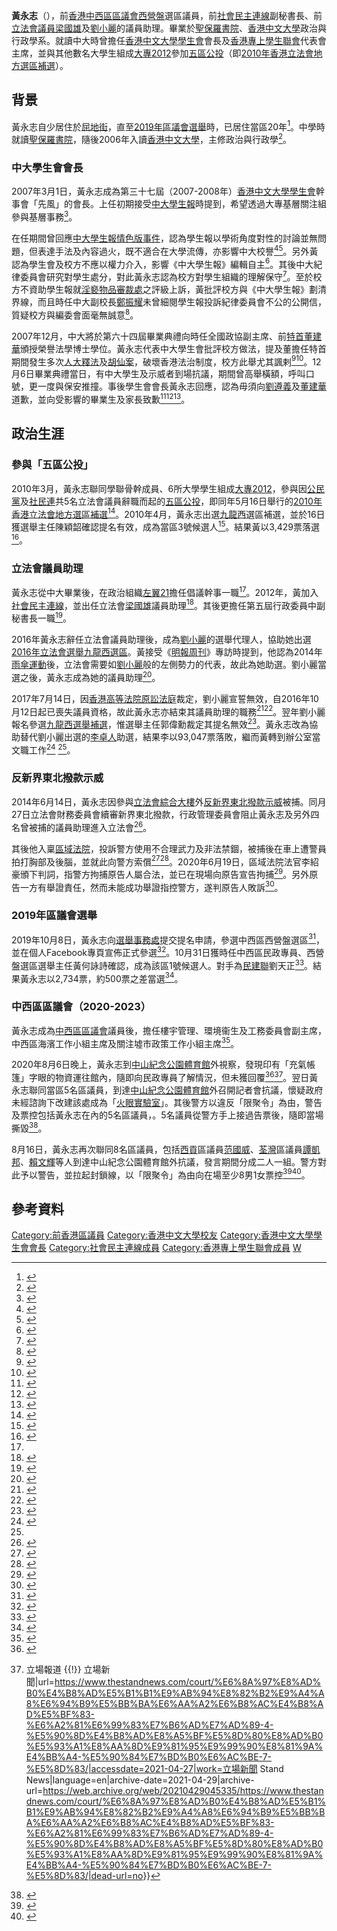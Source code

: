 {{Infobox_officeholder
| name            = 黃永志
| native_name     = Napo Wong Weng-chi
| honorific-suffix = 
| image           = 黃永志.jpg
| width           = 
| sex             = 男
| office          = [[中西區區議會|中西區區議會]]議員
| constituency    = [[西營盤_(選區)|西營盤]]
| term_start      = 2020年1月1日
| term_end        = 2021年7月10日
| predecessor     = [[盧懿杏|盧懿杏]]
| successor       = (懸空)
| nationality     = {{CHN-HKG}}
| date of birth   = {{birth year and age|1987}}
| place of birth  = {{HKG-1959}}
| nationality     = {{CNHK}}
| party           = 
| residence       = {{HKG}}
| profession      = 
| educate = *[[聖保羅書院|聖保羅書院]]
*[[香港中文大學|香港中文大學]]政治與行政學系學士
| website = {{facebook|napowong.hk}}
}}

'''黃永志'''（{{lang-en|Napo Wong Weng-chi}}），前[[香港|香港]][[中西區區議會|中西區區議會]][[西營盤_(選區)|西營盤]]選區議員，前[[社會民主連線|社會民主連線]]副秘書長、前[[香港立法會|立法會議員]][[梁國雄|梁國雄]]及[[劉小麗|劉小麗]]的議員助理。畢業於[[聖保羅書院|聖保羅書院]]、[[香港中文大學|香港中文大學]]政治與行政學系。就讀中大時曾擔任[[香港中文大學學生會|香港中文大學學生會]]會長及[[香港專上學生聯會|香港專上學生聯會]]代表會主席，並與其他數名大學生組成[[大專2012|大專2012]]參加[[五區公投|五區公投]]（即[[2010年香港立法會地方選區補選|2010年香港立法會地方選區補選]]）。

== 背景 ==
黃永志自少居住於[[屈地街|屈地街]]，直至[[2019年區議會選舉|2019年區議會選舉]]時，已居住當區20年<ref name="inde01">{{cite web |author1=麥馬高、梁筱琁 |title=黃永志擬戰西營盤 拒做冷氣軍師上前線打民建聯 |url=https://www.inmediahk.net/node/1067469 |website=香港獨立媒體 |accessdate=2020-08-26 |language=zh-hk |date=2019-09-26 |archive-date=2020-07-30 |archive-url=https://web.archive.org/web/20200730100626/https://www.inmediahk.net/node/1067469 |dead-url=no }}</ref>。中學時就讀[[聖保羅書院|聖保羅書院]]，隨後2006年入讀[[香港中文大學|香港中文大學]]，主修政治與行政學<ref>{{cite web |author1=Summer Time |title=黃永志：「我期望這一代的西區人可以擔起使命，把西區的歷史繼續承傳下去。」 |url=https://www.wearehkers.com/main-chinese/napo-wong-wing-chi-i-hope-the-people-of-the-western-district-in-this-generation-can-take-on-the-mission-and-carry-the-history-of-the-district-to-future-generations-chinese |website=We Are HKers |accessdate=2020-08-26 |language=zh-hk |date=2019-10-14 |archive-date=2020-07-03 |archive-url=https://web.archive.org/web/20200703141418/https://www.wearehkers.com/main-chinese/napo-wong-wing-chi-i-hope-the-people-of-the-western-district-in-this-generation-can-take-on-the-mission-and-carry-the-history-of-the-district-to-future-generations-chinese |dead-url=no }}</ref>。

===中大學生會會長===
2007年3月1日，黃永志成為第三十七屆（2007-2008年）[[香港中文大學學生會|香港中文大學學生會]]幹事會「先風」的會長。上任初期接受[[中大學生報|中大學生報]]時提到，希望透過大專基層關注組參與基層事務<ref>{{cite web |author1=秋山時乃 |title=風要如何刮起來？／訪新學生會先風〔學生會專題現況現場篇〕 |url=http://cusp.hk/?p=358 |publisher=中大學生報 |accessdate=2020-08-26 |language=zh-hk |date=2007-04 |archive-date=2021-07-16 |archive-url=https://web.archive.org/web/20210716212109/http://cusp.hk/?p=358 |dead-url=no }}</ref>。

在任期間曾回應[[中大學生報情色版事件|中大學生報情色版事件]]，認為學生報以學術角度對性的討論並無問題，但表達手法及內容過火，既不適合在大學流傳，亦影響中大校譽<ref>{{cite news |title=中大學生報露骨談性 |accessdate=2020-08-26 |work=明報 |date=2007-05-07 |language=zh-hk}}</ref><ref>{{cite news |title=學生會斥過火中大設委會徹查影視處接《情色版》投訴 |accessdate=2020-08-26 |work=星島日報 |date=2007-05-08 |language=zh-hk}}</ref>。另外黃認為學生會及校方不應以權力介入，影響《中大學生報》編輯自主<ref>{{cite news |title=中大學生報淫賤招眾怒 |url=http://orientaldaily.on.cc/archive/20070508/new/new_a04cnt.html |accessdate=2020-08-26 |work=東方日報 |date=2007-05-08 |language=zh-hk |archive-date=2020-08-26 |archive-url=https://web.archive.org/web/20200826130649/http://orientaldaily.on.cc/archive/20070508/new/new_a04cnt.html |dead-url=no }}</ref>。其後中大紀律委員會研究對學生處分，對此黃永志認為校方對學生組織的理解保守<ref>{{cite news |title=中大七學系聯署撐學生報 |url=https://hk.appledaily.com/local/20070515/IZRBD2JVHLVL3WUIPOFSPWD26Y/ |accessdate=2020-08-26 |agency=香港蘋果日報 |date=2007-05-15 |language=zh-hk |archive-date=2020-08-26 |archive-url=https://web.archive.org/web/20200826130757/https://hk.appledaily.com/local/20070515/IZRBD2JVHLVL3WUIPOFSPWD26Y/ |dead-url=no }}</ref>。至於校方不資助學生報就[[淫褻物品審裁處|淫褻物品審裁處]]之評級上訴，黃批評校方與《中大學生報》劃清界線，而且時任中大副校長[[鄭振耀|鄭振耀]]未曾細閱學生報投訴紀律委員會不公的公開信，質疑校方與編委會面毫無誠意<ref>{{cite news |title=中大不資助學生打官司 |url=https://hk.appledaily.com/local/20070518/Q7SEHRDYCECCZXTRNLVPATX3CY/ |accessdate=2020-08-26 |agency=香港蘋果日報 |archivedate=2020-08-26 |language=zh-hk |archive-url=https://web.archive.org/web/20200826130651/https://hk.appledaily.com/local/20070518/Q7SEHRDYCECCZXTRNLVPATX3CY/ |dead-url=no }}</ref>。

2007年12月，中大將於第六十四屆畢業典禮向時任全國政協副主席、前[[香港特別行政區行政長官|特首]][[董建華|董建華]]頒授榮譽法學博士學位。黃永志代表中大學生會批評校方做法，提及董擔任特首期間發生多次[[人大釋法|人大釋法]]及[[胡仙案|胡仙案]]，破壞香港法治制度，校方此舉尤其諷剌<ref>{{cite news |title=中大向董頒學位惹非議 |accessdate=2020-08-26 |work=東方日報 |date=2007-10-17 |pages=A27 |language=zh-hk}}</ref><ref>{{cite news |title=出賣大學風骨師生校友抗議　中大政治獻媚授老董博士銜 |accessdate=2020-08-26 |work=太陽報 |date=2007-12-02 |pages=A06 |language=zh-hk}}</ref>。12月6日畢業典禮當日，有中大學生及示威者到場抗議，期間曾高舉橫額，呼叫口號，更一度與保安推撞。事後學生會會長黃永志回應，認為毋須向[[劉遵義|劉遵義]]及[[董建華|董建華]]道歉，並向受影響的畢業生及家長致歉<ref>{{cite news |title=中大生抗議劉遵義擦鞋 不滿頒學位予董建華　衝擊畢業禮場地 |url=https://hk.appledaily.com/local/20071207/6HSYLL4SE7NCNIXVKJWTXQVGDU/ |accessdate=2020-08-26 |agency=香港蘋果日報 |date=2007-12-07 |language=zh-hk |archive-date=2020-08-26 |archive-url=https://web.archive.org/web/20200826130705/https://hk.appledaily.com/local/20071207/6HSYLL4SE7NCNIXVKJWTXQVGDU/ |dead-url=no }}</ref><ref>{{cite news |title=董建華授博士銜 又遭鬧場 |url=https://hd.stheadline.com/news/topic.asp?contid=87 |accessdate=2020-08-26 |agency=頭條日報 |date=2007-12-07 |language=zh-hk |archive-date=2020-08-26 |archive-url=https://web.archive.org/web/20200826130732/https://hd.stheadline.com/news/topic.asp?contid=87 |dead-url=no }}</ref><ref>{{cite news |title=長者踩場 學生柴台 中大蒙污 頒老董學位搞寸畢業禮 |url=http://the-sun.on.cc/channels/news/20071207/20071207025555_0000.html |accessdate=2020-08-26 |work=太陽報 |date=2007-12-07 |language=zh-hk |archive-date=2008-04-20 |archive-url=https://web.archive.org/web/20080420164557/http://the-sun.on.cc/channels/news/20071207/20071207025555_0000.html |dead-url=no }}</ref>。

== 政治生涯 ==

=== 參與「五區公投」 ===
2010年3月，黃永志聯同學聯骨幹成員、6所大學學生組成[[大專2012|大專2012]]，參與因[[公民黨_(香港)|公民黨]]及[[社民連|社民連]]共5名立法會議員辭職而起的[[五區公投|五區公投]]，即同年5月16日舉行的[[2010年香港立法會地方選區補選|2010年香港立法會地方選區補選]]<ref>{{cite news |title=學生組織出選確保要投票 盼力谷五成投票率 |accessdate=2020-08-26 |work=明報 |date=2010-03-18 |pages=A08 |language=zh-hk}}</ref>。2010年4月，黃永志出選[[九龍西|九龍西]]選區補選，並於16日獲選舉主任陳穎韶確認提名有效，成為當區3號候選人<ref>{{cite journal |author1=香港特別行政區政府 |title=《選舉管理委員會 (選舉程序) (立法會) 規例》- (第541章，附屬法例D) (第21條)- 提名公告立法會補選九龍西地方選區 |journal=香港特別行政區政府憲報 |date=2010-04-16 |volume=14 |issue=15 |page=第2129號公告 |url=https://www.gld.gov.hk/egazette/pdf/20101415/cgn201014152129.pdf |language=zh-hk |accessdate=2020-08-26 |archive-date=2018-11-01 |archive-url=https://web.archive.org/web/20181101070451/https://www.gld.gov.hk/egazette/pdf/20101415/cgn201014152129.pdf |dead-url=no }}</ref>。結果黃以3,429票落選<ref>{{cite journal |author1=香港特別行政區政府 |title=選舉程序委員會(選舉程序)(立法會)規例 - (第541章，附屬法例D)-(第83及84條)-選舉結果公告-立法會補選-九龍西地方選區 |journal=香港特別行政區政府憲報 |date=2010-05-20 |volume=14 |issue=20 |page=第2911號公告 |url=https://www.gld.gov.hk/egazette/pdf/20101420/cgn201014202911.pdf |language=zh-hk |accessdate=2020-08-26 |archive-date=2020-08-26 |archive-url=https://web.archive.org/web/20200826130628/https://www.gld.gov.hk/egazette/pdf/20101420/cgn201014202911.pdf |dead-url=no }}</ref>。

=== 立法會議員助理 ===
黃永志從中大畢業後，在政治組織[[左翼21|左翼21]]擔任倡議幹事一職<ref name="inde01"/>。2012年，黃加入[[社會民主連線|社會民主連線]]，並出任立法會[[梁國雄|梁國雄]]議員助理<ref>{{cite news |author1=陳嘉裕 |title=「副手」挑大樑：選民意志不容DQ |url=https://hk.appledaily.com/local/20191020/DJP3GFRPC6BIYZBDODEB6TQXCA/ |accessdate=2020-08-26 |agency=香港蘋果日報 |date=2019-10-20 |language=zh-hk |archive-date=2020-08-26 |archive-url=https://web.archive.org/web/20200826130728/https://hk.appledaily.com/local/20191020/DJP3GFRPC6BIYZBDODEB6TQXCA/ |dead-url=no }}</ref>。其後更擔任第五屆行政委員中副秘書長一職<ref>{{Cite web |url=http://www.lsd.org.hk/index.php/aboutus/comlist |title=社會民主連線 |accessdate=2015-01-23 |archive-date=2012-12-10 |archive-url=https://web.archive.org/web/20121210235515/http://www.lsd.org.hk/index.php/aboutus/comlist |dead-url=yes }}{{webarchive|url=https://web.archive.org/web/20140228154909/http://www.lsd.org.hk:80/index.php/aboutus/comlist |accessdate=2020-08-26 |language=zh-hk |date=2014-02-28 }}</ref>。

2016年黃永志辭任立法會議員助理後，成為[[劉小麗|劉小麗]]的選舉代理人，協助她出選[[2016年立法會選舉|2016年立法會選舉]][[九龍西選區|九龍西選區]]。黃接受《[[明報周刊|明報周刊]]》專訪時提到，他認為2014年[[雨傘運動|雨傘運動]]後，立法會需要如[[劉小麗|劉小麗]]般的左側勢力的代表，故此為她助選。劉小麗當選之後，黃永志成為她的議員助理<ref name="weekly2017">{{cite web |author1=李雨夢 |title=小麗辦軍師黃永志：政治令人累 被DQ一刻如釋重負 |url=https://www.mpweekly.com/culture/%e5%8a%89%e5%b0%8f%e9%ba%97-%e9%bb%83%e6%b0%b8%e5%bf%97-dq-44071 |publisher=明報周刊 |accessdate=2020-08-25 |language=zh-hk |date=2017-07-19 |archive-date=2019-10-29 |archive-url=https://web.archive.org/web/20191029162653/https://www.mpweekly.com/culture/%e5%8a%89%e5%b0%8f%e9%ba%97-%e9%bb%83%e6%b0%b8%e5%bf%97-dq-44071 |dead-url=no }}</ref>。

2017年7月14日，因[[香港高等法院原訟法庭|香港高等法院原訟法庭]]裁定，劉小麗宣誓無效，自2016年10月12日起已喪失議員資格，故此黃永志亦結束其議員助理的職務<ref name="HCAL">{{cite web|author1=律政司|title=HCAL 223/2016|url=http://legalref.judiciary.hk/lrs/common/search/search_result_detail_frame.jsp?DIS=110350&QS=%2B&TP=JU|website=法律參考資料系統|accessdate=2020-08-26|language=en|archive-date=2020-08-26|archive-url=https://web.archive.org/web/20200826130702/https://legalref.judiciary.hk/lrs/common/search/search_result_detail_frame.jsp?DIS=110350&QS=%2B&TP=JU|dead-url=no}}</ref><ref>{{cite news|title=【4議員DQ】法官：劉小麗故意慢讀　無意傳達、履行誓詞|url=https://news.mingpao.com/ins/instantnews/web_tc/article/20170714/s00001/1500018972413|accessdate=2020-08-26|publisher=明報|date=2017-07-14|language=zh-hk|archive-date=2018-10-13|archive-url=https://web.archive.org/web/20181013014328/https://news.mingpao.com/ins/instantnews/web_tc/article/20170714/s00001/1500018972413|dead-url=no}}</ref>。翌年劉小麗報名參選[[2018年11月香港立法會九龍西地方選區補選|九龍西選舉補選]]，惟選舉主任郭偉勳裁定其提名無效<ref>{{Cite web|url=https://news.mingpao.com/ins/%E6%B8%AF%E8%81%9E/article/20181012/s00001/1539343367128/%E3%80%90%E7%9F%AD%E7%89%87-%E5%8A%89%E5%B0%8F%E9%BA%97%E8%A2%ABdq%E3%80%91%E9%81%B8%E8%88%89%E4%B8%BB%E4%BB%BB%E5%AE%A3%E5%B8%83%E4%B8%89%E7%90%86%E7%94%B1-%E8%A3%81%E5%AE%9A%E5%8A%89%E5%B0%8F%E9%BA%97%E5%8F%83%E5%8A%A0%E4%B9%9D%E8%A5%BF%E8%A3%9C%E9%81%B8%E6%8F%90%E5%90%8D%E7%84%A1%E6%95%88|title=【短片：劉小麗被DQ】選舉主任宣布三理由　裁定劉小麗參加九西補選提名無效 (20:51)|date=2018-10-12|work=明報|accessdate=2020-08-25|archive-date=2020-07-03|archive-url=https://web.archive.org/web/20200703141412/https://news.mingpao.com/ins/%E6%B8%AF%E8%81%9E/article/20181012/s00001/1539343367128/%E3%80%90%E7%9F%AD%E7%89%87-%E5%8A%89%E5%B0%8F%E9%BA%97%E8%A2%ABdq%E3%80%91%E9%81%B8%E8%88%89%E4%B8%BB%E4%BB%BB%E5%AE%A3%E5%B8%83%E4%B8%89%E7%90%86%E7%94%B1-%E8%A3%81%E5%AE%9A%E5%8A%89%E5%B0%8F%E9%BA%97%E5%8F%83%E5%8A%A0%E4%B9%9D%E8%A5%BF%E8%A3%9C%E9%81%B8%E6%8F%90%E5%90%8D%E7%84%A1%E6%95%88|dead-url=no}}</ref>。黃永志改為協助替代劉小麗出選的[[李卓人|李卓人]]助選，結果李以93,047票落敗，繼而黃轉到辦公室當文職工作<ref>{{cite journal |author1=香港特別行政區政府 |title=《選舉管理委員會（選舉程序）（立法會）規例》 選舉結果公告 立法會補選 九龍西地方選區 |journal=香港特別行政區政府憲報 |date=2018-11-30 |volume=22 |issue=48 |page=第8943號公告 |url=https://www.gld.gov.hk/egazette/pdf/20182248/cgn201822488943.pdf |language=zh-hk |accessdate=2020-08-26 |archive-date=2020-08-26 |archive-url=https://web.archive.org/web/20200826130630/https://www.gld.gov.hk/egazette/pdf/20182248/cgn201822488943.pdf |dead-url=no }}</ref>
<ref name="inde01"/>。

=== 反新界東北撥款示威 ===

2014年6月14日，黃永志因參與[[立法會綜合大樓|立法會綜合大樓]]外[[反新界東北撥款示威|反新界東北撥款示威]]被捕。同月27日立法會財務委員會續審新界東北撥款，行政管理委員會阻止黃永志及另外四名曾被捕的議員助理進入立法會<ref>{{cite news |title=五議員助理抗議被拒入立法會 |url=https://news.now.com/home/local/player?newsId=104954 |accessdate=2020-08-26 |agency=NOW新聞 |date=2014-06-27 |language=zh-hk |archive-date=2020-08-26 |archive-url=https://web.archive.org/web/20200826130727/https://news.now.com/home/local/player?newsId=104954 |dead-url=no }}</ref>。

其後他入稟[[區域法院|區域法院]]，投訴警方使用不合理武力及非法禁錮，被捕後在車上遭警員拍打胸部及後腦，並就此向警方索償<ref>{{Cite web|url=https://hk.news.appledaily.com/local/daily/article/20190402/20647229|title=四示威者稱遭警打　索償90萬|date=2019-04-02|work=香港蘋果日報|author=戴國輝|language=zh-hk|accessdate=2020-08-25|archive-date=2020-07-03|archive-url=https://web.archive.org/web/20200703141405/https://hk.news.appledaily.com/local/daily/article/20190402/20647229|dead-url=no}}</ref><ref>{{cite news |title=反東北撥款遭警毆打 社民連黃永志控曾偉雄 索賠償 |url=https://www.thestandnews.com/politics/%E5%8F%8D%E6%9D%B1%E5%8C%97%E6%92%A5%E6%AC%BE%E9%81%AD%E8%AD%A6%E6%AF%86%E6%89%93-%E7%A4%BE%E6%B0%91%E9%80%A3%E9%BB%83%E6%B0%B8%E5%BF%97%E6%8E%A7%E6%9B%BE%E5%81%89%E9%9B%84-%E7%B4%A2%E8%B3%A0%E5%84%9F/?fbclid=IwAR21ywLweoG_1IxaXV6f-dcO-XGR2tywjeXFON7KfYatiaeNt3cTeENu0Sg |accessdate=2020-08-26 |language=zh-hk |agency=立場新聞 |date=2015-02-07 |archive-date=2020-08-26 |archive-url=https://web.archive.org/web/20200826130653/https://www.thestandnews.com/politics/%E5%8F%8D%E6%9D%B1%E5%8C%97%E6%92%A5%E6%AC%BE%E9%81%AD%E8%AD%A6%E6%AF%86%E6%89%93-%E7%A4%BE%E6%B0%91%E9%80%A3%E9%BB%83%E6%B0%B8%E5%BF%97%E6%8E%A7%E6%9B%BE%E5%81%89%E9%9B%84-%E7%B4%A2%E8%B3%A0%E5%84%9F/ |dead-url=no }}</ref>。2020年6月19日，區域法院法官李紹豪頒下判詞，指警方拘捕原告人屬合法，並已在現場向原告宣告拘捕<ref>{{cite news |title=反新界東北發展4示威者稱遭警禁錮索償敗訴　官：警無使用不合理武力 |url=https://news.mingpao.com/ins/%E6%B8%AF%E8%81%9E/article/20200619/s00001/1592541477493/反新界東北發展4示威者稱遭警禁錮索償敗訴-官-警無使用不合理武力 |accessdate=2020-08-26 |work=明報 |date=2020-06-19 |language=zh-hk |archive-date=2020-07-10 |archive-url=https://web.archive.org/web/20200710234537/https://news.mingpao.com/ins/%e6%b8%af%e8%81%9e/article/20200619/s00001/1592541477493/%e5%8f%8d%e6%96%b0%e7%95%8c%e6%9d%b1%e5%8c%97%e7%99%bc%e5%b1%954%e7%a4%ba%e5%a8%81%e8%80%85%e7%a8%b1%e9%81%ad%e8%ad%a6%e7%a6%81%e9%8c%ae%e7%b4%a2%e5%84%9f%e6%95%97%e8%a8%b4-%e5%ae%98-%e8%ad%a6%e7%84%a1%e4%bd%bf%e7%94%a8%e4%b8%8d%e5%90%88%e7%90%86%e6%ad%a6%e5%8a%9b |dead-url=no }}</ref>。另外原告一方有舉證責任，然而未能成功舉證指控警方，遂判原告人敗訴<ref>{{cite news |title=指遭警方惡意毆打索償　反東北4示威者敗訴 |url=https://hk.on.cc/hk/bkn/cnt/news/20200619/bkn-20200619121045183-0619_00822_001.html |accessdate=2020-08-26 |agency=東網on.cc |date=2020-06-19 |language=zh-hk |archive-date=2020-08-26 |archive-url=https://web.archive.org/web/20200826130702/https://hk.on.cc/hk/bkn/cnt/news/20200619/bkn-20200619121045183-0619_00822_001.html |dead-url=no }}</ref>。

=== 2019年區議會選舉 ===

2019年10月8日，黃永志向[[選舉事務處|選舉事務處]]提交提名申請，參選中西區西營盤選區<ref>{{cite web |author1=選舉事務處 |title=2019年區議會一般選舉提名 - 中西區 |url=https://www.elections.gov.hk/dc2019/pdf/nomination/CentralandWestern_20191018_c.pdf |language=zh-hk |accessdate=2020-08-25 |date=2019-10-17 |archive-date=2020-08-26 |archive-url=https://web.archive.org/web/20200826130631/https://www.elections.gov.hk/dc2019/pdf/nomination/CentralandWestern_20191018_c.pdf |dead-url=no }}</ref>，並在個人Facebook專頁宣佈正式參選<ref>{{cite web |author1=黃永志 |title=【區議會參選宣言: ＜黑白良知，寸步不讓!＞】 |url=https://www.facebook.com/napowong.hk/posts/141990623819639 |website=西營盤 黃永志 Napo Wong  Facebook專頁 |accessdate=2020-08-26 |date=2019-10-08 |archive-date=2020-08-26 |archive-url=https://web.archive.org/web/20200826130808/https://www.facebook.com/napowong.hk/posts/141990623819639 |dead-url=no }}</ref>。10月31日獲時任中西區民政專員、西營盤選區選舉主任黃何詠詩確認，成為該區1號候選人。對手為[[民建聯|民建聯]]劉天正<ref>{{cite journal |author1=香港特別行政區政府 |title=選舉管理委員會（選舉程序）（區議會）規例（第541F章）（第22條）有效提名的公告 區議會一般選舉 中西區區議會 西營盤選區 |journal=號外：香港特別行政區政府憲報 |date=2019-10-31 |volume=23 |issue=47 |page=第64號公告 |url=https://www.gld.gov.hk/egazette/pdf/20192347e/cgn2019234764.pdf |language=zh-hk |accessdate=2020-08-25 |archive-date=2019-12-06 |archive-url=https://web.archive.org/web/20191206043302/https://www.gld.gov.hk/egazette/pdf/20192347e/cgn2019234764.pdf |dead-url=no }}</ref>。結果黃永志以2,734票，約500票之差當選<ref>{{cite journal |author1=香港特別行政區政府 |title=選舉管理委員會(選舉程序) (區議會)規例 選舉結果公告 區議會一般選舉 中西區區議會 西營盤選區 |journal=香港特別行政區政府憲報 |date=2019-11-29 |volume=23 |issue=48 |page=第7296號公告 |url=https://www.gld.gov.hk/egazette/pdf/20192348/cgn201923487296.pdf |language=zh-hk |accessdate=2020-08-25 |archive-date=2020-08-26 |archive-url=https://web.archive.org/web/20200826130800/https://www.gld.gov.hk/egazette/pdf/20192348/cgn201923487296.pdf |dead-url=no }}</ref>。

{{Election box begin |名稱=[[2019年香港區議會選舉結果#中西區|2019年中西區區議會西營盤選區]]}}
{{Election box candidate with party link
  |政黨    = 民主派區選聯盟
  |編號    = 1
  |候選人  = [[黃永志|黃永志]]
  |票數    ='''2,734''' 
  |百分比  ='''55.38''' 
  |增減    = 不適用
  |當選    = yes 
}}
{{Election box candidate with party link
  |政黨    = 民建聯
  |編號    = 2
  |候選人  = [[劉天正|劉天正]]
  |票數    = 2,202 
  |百分比  = 44.62 
  |增減    = 不適用
  |當選    = 
}}
{{Election box majority
  |票數    = 532 
  |百分比  = 10.76 
  |增減    = 
}}
{{Election box end}}

=== 中西區區議會（2020-2023） ===
黃永志成為[[中西區區議會|中西區區議會]]議員後，擔任樓宇管理、環境衞生及工務委員會副主席，中西區海濱工作小組主席及關注墟巿政策工作小組主席<ref>{{cite web |title=中西區區議會議員資料 黃永志議員 |url=https://www.districtcouncils.gov.hk/central/tc_chi/members/info/dc_member_list_detail.php?member_id=2962 |website=中西區區議會 |accessdate=2020-08-27 |language=zh-hk |date=2020-03-10 |archive-date=2020-08-27 |archive-url=https://web.archive.org/web/20200827115741/https://www.districtcouncils.gov.hk/central/tc_chi/members/info/dc_member_list_detail.php?member_id=2962 |dead-url=no }}</ref>。

2020年8月6日晚上，黃永志到[[中山紀念公園體育館|中山紀念公園體育館]]外視察，發現印有「充氣帳篷」字眼的物資運往館內，隨即向民政專員了解情況，但未獲回覆<ref>{{Cite web|title=政府疑徵中山體育館作檢測中心 區議員到場開會視察遭警票控|url=https://www.msn.com/zh-hk/news/localnews/%E6%94%BF%E5%BA%9C%E7%96%91%E5%BE%B5%E4%B8%AD%E5%B1%B1%E9%AB%94%E8%82%B2%E9%A4%A8%E4%BD%9C%E6%AA%A2%E6%B8%AC%E4%B8%AD%E5%BF%83-%E5%8D%80%E8%AD%B0%E5%93%A1%E5%88%B0%E5%A0%B4%E9%96%8B%E6%9C%83%E8%A6%96%E5%AF%9F%E9%81%AD%E8%AD%A6%E7%A5%A8%E6%8E%A7/ar-BB17Fs3F|accessdate=2021-04-27|work=www.msn.com|archive-date=2021-04-29|archive-url=https://web.archive.org/web/20210429044638/https://www.msn.com/zh-hk/news/localnews/%E6%94%BF%E5%BA%9C%E7%96%91%E5%BE%B5%E4%B8%AD%E5%B1%B1%E9%AB%94%E8%82%B2%E9%A4%A8%E4%BD%9C%E6%AA%A2%E6%B8%AC%E4%B8%AD%E5%BF%83-%E5%8D%80%E8%AD%B0%E5%93%A1%E5%88%B0%E5%A0%B4%E9%96%8B%E6%9C%83%E8%A6%96%E5%AF%9F%E9%81%AD%E8%AD%A6%E7%A5%A8%E6%8E%A7/ar-BB17Fs3F|dead-url=no}}</ref><ref>{{Cite web|title=抗議中山體育館改建檢測中心 梁晃維等 4 名中西區議員認違限聚令 各罰款 7 千 {{!}} 立場報道 {{!}} 立場新聞|url=https://www.thestandnews.com/court/%E6%8A%97%E8%AD%B0%E4%B8%AD%E5%B1%B1%E9%AB%94%E8%82%B2%E9%A4%A8%E6%94%B9%E5%BB%BA%E6%AA%A2%E6%B8%AC%E4%B8%AD%E5%BF%83-%E6%A2%81%E6%99%83%E7%B6%AD%E7%AD%89-4-%E5%90%8D%E4%B8%AD%E8%A5%BF%E5%8D%80%E8%AD%B0%E5%93%A1%E8%AA%8D%E9%81%95%E9%99%90%E8%81%9A%E4%BB%A4-%E5%90%84%E7%BD%B0%E6%AC%BE-7-%E5%8D%83/|accessdate=2021-04-27|work=立場新聞 Stand News|language=en|archive-date=2021-04-29|archive-url=https://web.archive.org/web/20210429045335/https://www.thestandnews.com/court/%E6%8A%97%E8%AD%B0%E4%B8%AD%E5%B1%B1%E9%AB%94%E8%82%B2%E9%A4%A8%E6%94%B9%E5%BB%BA%E6%AA%A2%E6%B8%AC%E4%B8%AD%E5%BF%83-%E6%A2%81%E6%99%83%E7%B6%AD%E7%AD%89-4-%E5%90%8D%E4%B8%AD%E8%A5%BF%E5%8D%80%E8%AD%B0%E5%93%A1%E8%AA%8D%E9%81%95%E9%99%90%E8%81%9A%E4%BB%A4-%E5%90%84%E7%BD%B0%E6%AC%BE-7-%E5%8D%83/|dead-url=no}}</ref>。翌日黃永志聯同當區5名區議員，到達[[中山紀念公園體育館|中山紀念公園體育館]]外召開記者會抗議，懷疑政府未經諮詢下改建該處成為「[[火眼實驗室|火眼實驗室]]」。其後警方以違反「限聚令」為由，警告及票控包括黃永志在內的5名區議員，。5名議員從警方手上接過告票後，隨即當場撕毀<ref>{{cite news |author1=鄧栢良、黃偉民、黃穎津、丘啟謙、余睿菁陳康智 |title=新冠肺炎｜中山體育館變檢測中心　物資續運抵　區議員抗議遭票控 |url=https://www.hk01.com/突發/新冠肺炎-中山體育館變檢測中心-物資續運抵-區議員抗議遭票控 |accessdate=2020-08-27 |agency=香港01 |date=2020-08-07 |language=zh-hk |archive-date=2020-08-27 |archive-url=https://web.archive.org/web/20200827122050if_/https://www.hk01.com/突發/507948/新冠肺炎-中山體育館變檢測中心-物資續運抵-區議員抗議遭票控 |dead-url=no }}</ref>。

8月16日，黃永志再次聯同8名區議員，包括[[西貢區|西貢]]區議員[[范國威|范國威]]、[[荃灣|荃灣]]區議員[[譚凱邦|譚凱邦]]、[[賴文輝|賴文輝]]等人到達中山紀念公園體育館外抗議，發言期間分成二人一組。警方對此予以警告，並拉起封鎖線，以「限聚令」為由向在場至少8男1女票控<ref>{{cite news |title=8區議員違禁聚令遭票控 |url=https://orientaldaily.on.cc/cnt/news/20200817/00176_010.html |accessdate=2020-08-27 |work=東方日報 |date=2020-08-17 |language=zh-hk |archive-date=2020-08-27 |archive-url=https://web.archive.org/web/20200827125327/https://orientaldaily.on.cc/cnt/news/20200817/00176_010.html |dead-url=no }}</ref><ref>{{cite news |title=區議員抗議政府邀私家醫生助全民檢測　斥健康碼監控市民　遭發限聚令告票 |url=https://www.thestandnews.com/society/區議員抗議政府邀私家醫生助全民檢測-斥健康碼監控市民-遭發限聚令告票/ |accessdate=2020-08-27 |agency=立場新聞 |date=2020-08-16 |language=zh-hk |archive-date=2020-08-27 |archive-url=https://web.archive.org/web/20200827125550/https://www.thestandnews.com/society/%E5%8D%80%E8%AD%B0%E5%93%A1%E6%8A%97%E8%AD%B0%E6%94%BF%E5%BA%9C%E9%82%80%E7%A7%81%E5%AE%B6%E9%86%AB%E7%94%9F%E5%8A%A9%E5%85%A8%E6%B0%91%E6%AA%A2%E6%B8%AC-%E6%96%A5%E5%81%A5%E5%BA%B7%E7%A2%BC%E7%9B%A3%E6%8E%A7%E5%B8%82%E6%B0%91-%E9%81%AD%E7%99%BC%E9%99%90%E8%81%9A%E4%BB%A4%E5%91%8A%E7%A5%A8/ |dead-url=no }}</ref>。

== 參考資料 ==
{{reflist|2}}

[[Category:前香港區議員|Category:前香港區議員]]
[[Category:香港中文大學校友|Category:香港中文大學校友]]
[[Category:香港中文大學學生會會長|Category:香港中文大學學生會會長]]
[[Category:社會民主連線成員|Category:社會民主連線成員]]
[[Category:香港專上學生聯會成員|Category:香港專上學生聯會成員]]
[[Category:黃姓|W]]